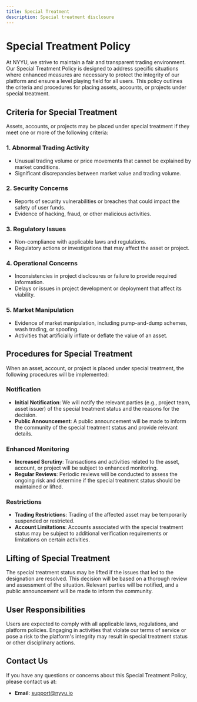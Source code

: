 ```yaml
---
title: Special Treatment
description: Special treatment disclosure
---
```



# Special Treatment Policy

At NYYU, we strive to maintain a fair and transparent trading environment. Our Special Treatment Policy is designed to address specific situations where enhanced measures are necessary to protect the integrity of our platform and ensure a level playing field for all users. This policy outlines the criteria and procedures for placing assets, accounts, or projects under special treatment.

## Criteria for Special Treatment

Assets, accounts, or projects may be placed under special treatment if they meet one or more of the following criteria:

### 1. Abnormal Trading Activity

- Unusual trading volume or price movements that cannot be explained by market conditions.
- Significant discrepancies between market value and trading volume.

### 2. Security Concerns

- Reports of security vulnerabilities or breaches that could impact the safety of user funds.
- Evidence of hacking, fraud, or other malicious activities.

### 3. Regulatory Issues

- Non-compliance with applicable laws and regulations.
- Regulatory actions or investigations that may affect the asset or project.

### 4. Operational Concerns

- Inconsistencies in project disclosures or failure to provide required information.
- Delays or issues in project development or deployment that affect its viability.

### 5. Market Manipulation

- Evidence of market manipulation, including pump-and-dump schemes, wash trading, or spoofing.
- Activities that artificially inflate or deflate the value of an asset.

## Procedures for Special Treatment

When an asset, account, or project is placed under special treatment, the following procedures will be implemented:

### Notification

- **Initial Notification**: We will notify the relevant parties (e.g., project team, asset issuer) of the special treatment status and the reasons for the decision.
- **Public Announcement**: A public announcement will be made to inform the community of the special treatment status and provide relevant details.

### Enhanced Monitoring

- **Increased Scrutiny**: Transactions and activities related to the asset, account, or project will be subject to enhanced monitoring.
- **Regular Reviews**: Periodic reviews will be conducted to assess the ongoing risk and determine if the special treatment status should be maintained or lifted.

### Restrictions

- **Trading Restrictions**: Trading of the affected asset may be temporarily suspended or restricted.
- **Account Limitations**: Accounts associated with the special treatment status may be subject to additional verification requirements or limitations on certain activities.

## Lifting of Special Treatment

The special treatment status may be lifted if the issues that led to the designation are resolved. This decision will be based on a thorough review and assessment of the situation. Relevant parties will be notified, and a public announcement will be made to inform the community.

## User Responsibilities

Users are expected to comply with all applicable laws, regulations, and platform policies. Engaging in activities that violate our terms of service or pose a risk to the platform's integrity may result in special treatment status or other disciplinary actions.

## Contact Us

If you have any questions or concerns about this Special Treatment Policy, please contact us at:

- **Email**: [support@nyyu.io](mailto:support@nyyu.io)